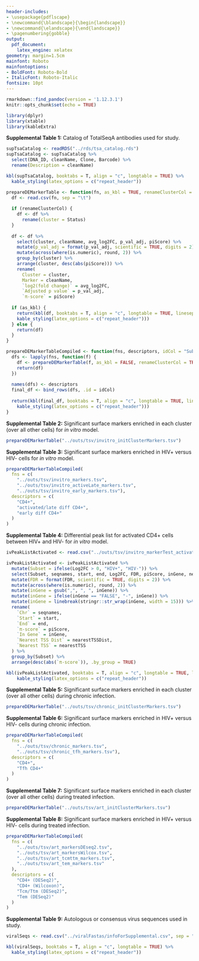 ```yaml
---
header-includes:
- \usepackage{pdflscape}
- \newcommand{\blandscape}{\begin{landscape}}
- \newcommand{\elandscape}{\end{landscape}}
- \pagenumbering{gobble}
output:
  pdf_document:
    latex_engine: xelatex
geometry: margin=1.5cm
mainfont: Roboto
mainfontoptions:
- BoldFont: Roboto-Bold
- ItalicFont: Roboto-Italic
fontsize: 10pt
---
```


```r
rmarkdown::find_pandoc(version = '1.12.3.1')
knitr::opts_chunk$set(echo = TRUE)
```

```r
library(dplyr)
library(xtable)
library(kableExtra)
```

\def\fillandplacepagenumber{%
 \par\pagestyle{empty}%
 \vbox to 0pt{\vss}\vfill
 \vbox to 0pt{\baselineskip0pt
   \hbox to\linewidth{\hss}%
   \baselineskip\footskip
   \hbox to\linewidth{%
     \hfil\thepage\hfil}\vss}}

**Supplemental Table 1:** Catalog of TotalSeqA antibodies used for study.
```r
supTsaCatalog <- readRDS("../rds/tsa_catalog.rds")
supTsaCatalog <- supTsaCatalog %>%
  select(DNA_ID, cleanName, Clone, Barcode) %>%
  rename(Description = cleanName)

kbl(supTsaCatalog, booktabs = T, align = "c", longtable = TRUE) %>%
  kable_styling(latex_options = c("repeat_header"))
```

\pagebreak

```r
prepareDEMarkerTable <- function(fn, as_kbl = TRUE, renameClusterCol = FALSE) {
  df <- read.csv(fn, sep = "\t")
  
  if (renameClusterCol) {
    df <- df %>%
      rename(cluster = Status)
  }
  
  df <- df %>%
    select(cluster, cleanName, avg_log2FC, p_val_adj, piScore) %>%
    mutate(p_val_adj = format(p_val_adj, scientific = TRUE, digits = 2)) %>%
    mutate(across(where(is.numeric), round, 2)) %>%
    group_by(cluster) %>%
    arrange(cluster, desc(abs(piScore))) %>%
    rename(
      Cluster = cluster,
      Marker = cleanName,
      `log2(fold change)` = avg_log2FC,
      `Adjusted p value` = p_val_adj,
      `π-score` = piScore)
  
  if (as_kbl) {
    return(kbl(df, booktabs = T, align = "c", longtable = TRUE, linesep = "") %>%
    kable_styling(latex_options = c("repeat_header")))
  } else {
    return(df)
  }
}

prepareDEMarkerTableCompiled <- function(fns, descriptors, idCol = "Subset") {
  dfs <- lapply(fns, function(f) {
    df <- prepareDEMarkerTable(f, as_kbl = FALSE, renameClusterCol = TRUE)
    return(df)
  })
  
  names(dfs) <- descriptors
  final_df <- bind_rows(dfs, .id = idCol)
  
  return(kbl(final_df, booktabs = T, align = "c", longtable = TRUE, linesep = "") %>%
    kable_styling(latex_options = c("repeat_header")))
}
```

\pagebreak

**Supplemental Table 2:** Significant surface markers enriched in each cluster (over all other cells) for *in vitro* model.
```r
prepareDEMarkerTable("../outs/tsv/invitro_initClusterMarkers.tsv")
```

\pagebreak

**Supplemental Table 3:** Significant surface markers enriched in HIV+ versus HIV- cells for *in vitro* model.
```r
prepareDEMarkerTableCompiled(
  fns = c(
    "../outs/tsv/invitro_markers.tsv",
    "../outs/tsv/invitro_activeLate_markers.tsv",
    "../outs/tsv/invitro_early_markers.tsv"),
  descriptors = c(
    "CD4+",
    "activated/late diff CD4+",
    "early diff CD4+"
  )
)
```

\pagebreak
\blandscape

**Supplemental Table 4:** Differential peak list for activated CD4+ cells between HIV+ and HIV- for *in vitro* model.
```r
ivPeakListActivated <- read.csv("../outs/tsv/invitro_markerTest_activatedPeaks_topPeaks.tsv", sep = "\t")

ivPeakListActivated <- ivPeakListActivated %>%
  mutate(Subset = ifelse(Log2FC > 0, "HIV+", "HIV-")) %>%
  select(Subset, seqnames, start, end, Log2FC, FDR, piScore, inGene, nearestTSS, nearestTSSDist) %>%
  mutate(FDR = format(FDR, scientific = TRUE, digits = 2)) %>%
  mutate(across(where(is.numeric), round, 2)) %>%
  mutate(inGene = gsub(",", ", ", inGene)) %>%
  mutate(inGene = ifelse(inGene == "FALSE", "-", inGene)) %>%
  mutate(inGene = linebreak(stringr::str_wrap(inGene, width = 15))) %>%
  rename(
    `Chr` = seqnames,
    `Start` = start,
    `End` = end,
    `π-score` = piScore,
    `In Gene` = inGene,
    `Nearest TSS Dist` = nearestTSSDist,
    `Nearest TSS` = nearestTSS
  ) %>%
  group_by(Subset) %>%
  arrange(desc(abs(`π-score`)), .by_group = TRUE)

kbl(ivPeakListActivated, booktabs = T, align = "c", longtable = TRUE, linesep = "", escape = F) %>%
    kable_styling(latex_options = c("repeat_header"))
```
\elandscape

\pagebreak

**Supplemental Table 5:** Significant surface markers enriched in each cluster (over all other cells) during chronic infection.
```r
prepareDEMarkerTable("../outs/tsv/chronic_initClusterMarkers.tsv")
```

\pagebreak

**Supplemental Table 6:** Significant surface markers enriched in HIV+ versus HIV- cells during chronic infection.
```r
prepareDEMarkerTableCompiled(
  fns = c(
    "../outs/tsv/chronic_markers.tsv",
    "../outs/tsv/chronic_tfh_markers.tsv"),
  descriptors = c(
    "CD4+",
    "Tfh CD4+"
  )
)
```

\pagebreak


**Supplemental Table 7:** Significant surface markers enriched in each cluster (over all other cells) during treated infection.
```r
prepareDEMarkerTable("../outs/tsv/art_initClusterMarkers.tsv")
```

\pagebreak

**Supplemental Table 8:** Significant surface markers enriched in HIV+ versus HIV- cells during treated infection.
```r
prepareDEMarkerTableCompiled(
  fns = c(
    "../outs/tsv/art_markersDEseq2.tsv",
    "../outs/tsv/art_markersWilcox.tsv",
    "../outs/tsv/art_tcmttm_markers.tsv",
    "../outs/tsv/art_tem_markers.tsv"
  ),
  descriptors = c(
    "CD4+ (DESeq2)",
    "CD4+ (Wilcoxon)",
    "Tcm/Ttm (DESeq2)",
    "Tem (DESeq2)"
  )
)
```

\pagebreak

**Supplemental Table 9:** Autologous or consensus virus sequences used in study.
```r
viralSeqs <- read.csv("../viralFastas/infoForSupplemental.csv", sep = ",", check.names = FALSE)

kbl(viralSeqs, booktabs = T, align = "c", longtable = TRUE) %>%
  kable_styling(latex_options = c("repeat_header"))
```








